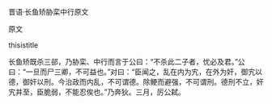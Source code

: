 


晋语·长鱼矫胁栾中行原文

原文

thisistitle

长鱼矫既杀三郤，乃胁栾、中行而言于公曰：“不杀此二子者，忧必及君。”公曰：“一旦而尸三卿，不可益也。”对曰：“臣闻之，乱在内为宄，在外为奸，御宄以德，御奸以刑。今治政而内乱，不可谓德。除鲠而避强，不可谓刑。德刑不立，奸宄并至，臣脆弱，不能忍俟也。”乃奔狄。三月，厉公弑。

